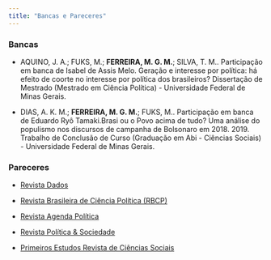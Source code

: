```yaml
---
title: "Bancas e Pareceres"
---
```



::: panel-tabset

### **Bancas**

* AQUINO, J. A.; FUKS, M.; **FERREIRA, M. G. M.**; SILVA, T. M.. Participação em banca de Isabel de Assis Melo. Geração e interesse por política: há efeito de coorte no interesse por política dos brasileiros? Dissertação de Mestrado (Mestrado em Ciência Política) - Universidade Federal de Minas Gerais.

* DIAS, A. K. M.; **FERREIRA, M. G. M.**; FUKS, M.. Participação em banca de Eduardo Ryô Tamaki.Brasi ou o Povo acima de tudo? Uma análise do populismo nos discursos de campanha de Bolsonaro em 2018. 2019. Trabalho de Conclusão de Curso (Graduação em Abi - Ciências Sociais) - Universidade Federal de Minas Gerais.


### **Pareceres**

* [Revista Dados](http://dados.iesp.uerj.br/)

* [Revista Brasileira de Ciência Política (RBCP)](https://www.scielo.br/j/rbcpol/)

* [Revista Agenda Política](https://www.agendapolitica.ufscar.br/index.php/agendapolitica/index)

* [Revista Política & Sociedade](https://periodicos.ufsc.br/index.php/politica)

* [Primeiros Estudos Revista de Ciências Sociais](https://www.revistas.usp.br/wp/revistas-de-a-z/primeiros-estudos-revista-de-graduacao-em-ciencias-sociais/)

:::